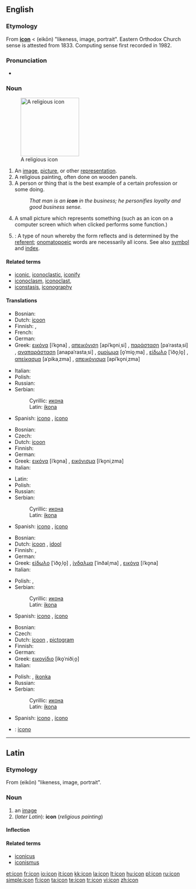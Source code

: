 {{wikipedia}}
==English==

===Etymology===
From {{etyl|la}} '''[[#Latin|icon]]''' < {{etyl|grc}} '''{{polytonic|[[εἰκών]]}}''' (eikōn) "likeness, image, portrait". Eastern Orthodox Church sense is attested from 1833. Computing sense first recorded in 1982.

===Pronunciation===
* {{Audio|En-us-icon.ogg|Audio (US)}}

===Noun===
{{en-noun}}
[[Image:Cyril_Methodius25K.jpg|right|thumb|160px|A religious icon]]

# An [[image]], [[picture]], or other [[representation]].
# A religious painting, often done on wooden panels.
# A person or thing that is the best example of a certain profession or some doing.
#: ''That man is an '''icon''' in the business; he personifies loyalty and good business sense.''
# A small picture which represents something (such as an icon on a computer screen which when clicked performs some function.)
# {{linguistics}}: A type of noun whereby the form reflects and is determined by the [[referent]]; [[onomatopoeic]] words are necessarily all icons.  See also [[symbol]] and [[index]].

====Related terms====
* [[iconic]], [[iconoclastic]], [[iconify]]
* [[iconoclasm]],  [[iconoclast]],
* [[iconstasis]], [[iconography]]

====Translations====
{{trans-top|image}}
* Bosnian: {{t-|bs|ikona|f}}
* Dutch: [[icoon]] {{f|m}}
* Finnish: {{t-|fi|ikoni}}, {{t+|fi|symboli}}
* French: {{t+|fr|icône|f}}
* German: {{t+|de|Bild|n}}
* Greek: [[εικόνα]] [iˈko̞na] {{f}}, [[απεικόνιση]] [apiˈko̞niˌsi] {{f}}, [[παράσταση]] [paˈrastaˌsi] {{f}}, [[αναπαράσταση]] [anapaˈrastaˌsi] {{f}}, [[ομοίωμα]] [o̞ˈmio̞ˌma] {{n}}, [[είδωλο]] [ˈiðo̞ˌlo̞] {{n}}, [[απείκασμα]] [aˈpikaˌzma] {{n}}, [[απεικόνισμα]] [apiˈko̞niˌzma] {{n}}
{{trans-mid}}
* Italian: {{t+|it|icona|f}}
* Polish: {{t+|pl|ikona|f}}
* Russian: {{t|ru|икона|f|tr=ikóna|sc=Cyrl}}
* Serbian:
*: Cyrillic: [[икона#Serbian|икона]] {{f}}
*: Latin: [[ikona#Serbian|ikona]] {{f}}
* Spanish: [[icono]] {{m}}, [[ícono]] {{m}}
{{trans-bottom}}

{{trans-top|religious painting}}
* Bosnian: {{t-|bs|ikona|f}}
* Czech: {{t-|cs|ikona|f}}
* Dutch: [[icoon]] {{f|m}}
* Finnish: {{t-|fi|ikoni}}
* German: {{t+|de|Ikone|f}}
* Greek: [[εικόνα]] [iˈko̞na] {{f}}, [[εικόνισμα]] [iˈko̞niˌzma] {{n}}
* Italian: {{t+|it|icona|f}}
{{trans-mid}}
* Latin: {{t+|la|icon|f}}
* Polish: {{t+|pl|ikona|f}}
* Russian: {{t+|ru|икона|f|tr=ikóna|sc=Cyrl}}
* Serbian:
*: Cyrillic: [[икона#Serbian|икона]] {{f}}
*: Latin: [[ikona#Serbian|ikona]] {{f}}
* Spanish: [[icono]] {{m}}, [[ícono]] {{m}}
{{trans-bottom}}

{{trans-top|best example of something}}
* Bosnian: {{t-|bs|ikona|f}}
* Dutch: [[icoon]] {{f|m}}, [[idool]] {{n}}
* Finnish: {{t+|fi|symboli}}, {{t-|fi|ikoni}}
* German: {{t+|de|Symbol|n}}
* Greek: [[είδωλο]] [ˈiðo̞ˌlo̞] {{n}}, [[ίνδαλμα]] [ˈinðalˌma] {{n}}, [[εικόνα]] [iˈko̞na] {{f}}
* Italian: {{t+|it|icona|f}}
{{trans-mid}}
* Polish: {{t+|pl|ikona|f}}, {{t+|pl|symbol|m}}
* Serbian:
*: Cyrillic: [[икона#Serbian|икона]] {{f}}
*: Latin: [[ikona#Serbian|ikona]] {{f}}
* Spanish: [[icono]] {{m}}, [[ícono]] {{m}}
{{trans-bottom}}

{{trans-top|small picture, computer icon}}
* Bosnian: {{t-|bs|ikona|f}}
* Czech: {{t-|cs|ikona|f}}
* Dutch: [[icoon]] {{f|m}}, [[pictogram]] {{n}}
* Finnish: {{t+|fi|kuvake}}
* German: {{t-|de|Icon|n}}
* Greek: [[εικονίδιο]] [iko̞ˈniðiˌo̞] {{n}}
* Italian: {{t+|it|icona|f}}
{{trans-mid}}
* Polish: {{t+|pl|ikona|f}}, [[ikonka]] {{f}}
* Russian: {{t|ru|иконка|f|tr=ikónka|sc=Cyrl}}
* Serbian:
*: Cyrillic: [[икона#Serbian|икона]] {{f}}
*: Latin: [[ikona#Serbian|ikona]] {{f}}
* Spanish: [[icono]] {{m}}, [[ícono]] {{m}}
{{trans-bottom}}

{{checktrans-top}}
* {{ttbc|Interlingua}}: [[icono]]
{{trans-mid}}
{{trans-bottom}}

----

==Latin==

===Etymology===
From {{etyl|grc|la}} '''{{polytonic|[[εἰκών]]}}''' (eikōn) "likeness, image, portrait".

===Noun===
{{la-noun|īcon|iconis|īconis|f|third}}

# an [[image]]
# (''later Latin''): '''icon''' (''religious painting'')

====Inflection====
{{la-decl-3rd|icon|īcon|icon|īcon}}

====Related terms====
* [[iconicus]]
* [[iconismus]]

[[et:icon]]
[[fr:icon]]
[[io:icon]]
[[it:icon]]
[[kk:icon]]
[[la:icon]]
[[lt:icon]]
[[hu:icon]]
[[pl:icon]]
[[ru:icon]]
[[simple:icon]]
[[fi:icon]]
[[ta:icon]]
[[te:icon]]
[[tr:icon]]
[[vi:icon]]
[[zh:icon]]